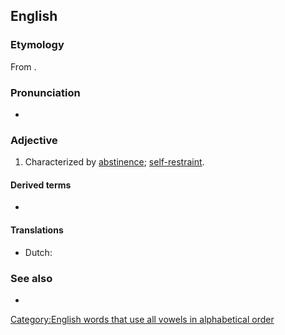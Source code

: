 ==English==

===Etymology===
From {{suffix|en|abstention|ous}}.

===Pronunciation===
* {{a|US}} {{IPA|en|/æbˈstɛn.ʃəs/|/əbˈstɛn.ʃəs/}}

===Adjective===
{{en-adj}}

# Characterized by [[abstinence]]; [[self-restraint]].

====Derived terms====
* {{l|en|abstentiousness}}

====Translations====
{{trans-top|abstemious}}
* Dutch: {{t|nl|(zich) onthoudend}}
{{trans-mid}}
{{trans-bottom}}

===See also===
* {{l|en|abstemious}} <!-- Closely related word and spelling. -->

[[Category:English words that use all vowels in alphabetical order]]